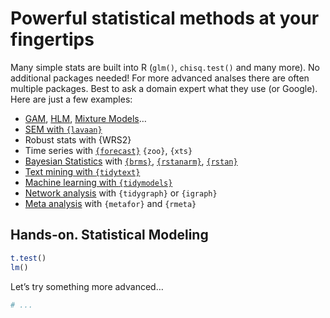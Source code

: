 # Powerful statistical methods at your fingertips 

Many simple stats are built into R (`glm()`, `chisq.test()` and many more). No additional packages needed! 
For more advanced analses there are often multiple packages. Best to ask a domain expert what they use (or Google). Here are just a few examples:

- [GAM](https://noamross.github.io/gams-in-r-course/), [HLM](https://github.com/lme4/lme4/), [Mixture Models](https://mclust-org.github.io/mclust/)...
- [SEM with `{lavaan}`](https://lavaan.ugent.be/)
- Robust stats with {WRS2}
- Time series with [`{forecast}`](https://github.com/robjhyndman/forecast) `{zoo}`, `{xts}`
- [Bayesian Statistics](https://github.com/rmcelreath/statrethinking_winter2019) with [`{brms}`](https://paul-buerkner.github.io/brms/), [`{rstanarm}`](https://mc-stan.org/rstanarm/), [`{rstan}`](https://mc-stan.org/users/interfaces/rstan)
- [Text mining with `{tidytext}`](https://www.tidytextmining.com/)
- [Machine learning with `{tidymodels}`](https://www.tidymodels.org/)
- [Network analysis](https://kateto.net/network-visualization) with `{tidygraph}` or `{igraph}`
- [Meta analysis](https://bookdown.org/MathiasHarrer/Doing_Meta_Analysis_in_R/) with `{metafor}` and `{rmeta}`


## **Hands-on.** Statistical Modeling 

```r
t.test()
lm()
```

Let's try something more advanced...

```r
# ...
```
